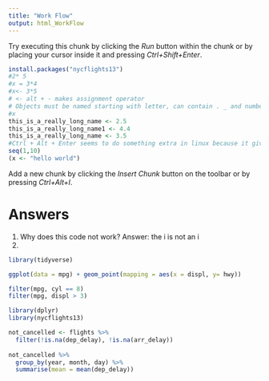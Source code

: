 ```yaml
---
title: "Work Flow"
output: html_WorkFlow
---
```



Try executing this chunk by clicking the *Run* button within the chunk or by placing your cursor inside it and pressing *Ctrl+Shift+Enter*. 

```r
install.packages("nycflights13")
#2* 5
#x = 3*4
#x<- 3*5
# <- alt + - makes assignment operator
# Objects must be named starting with letter, can contain . _ and numbers
#x
this_is_a_really_long_name <- 2.5
this_is_a_really_long_name1 <- 4.4
this_is_a_really_long_name <- 3.5
#Ctrl + Alt + Enter seems to do something extra in linux because it gives bash: -: No such file or directory
seq(1,10)
(x <- "hello world")

```

Add a new chunk by clicking the *Insert Chunk* button on the toolbar or by pressing *Ctrl+Alt+I*.

# Answers

1. Why does this code not work?
Answer: the i is not an i
2.
```r
library(tidyverse)

ggplot(data = mpg) + geom_point(mapping = aes(x = displ, y= hwy))

filter(mpg, cyl == 8)
filter(mpg, displ > 3)
```
```r
library(dplyr)
library(nycflights13)

not_cancelled <- flights %>%
  filter(!is.na(dep_delay), !is.na(arr_delay))
  
not_cancelled %>%
  group_by(year, month, day) %>%
  summarise(mean = mean(dep_delay))
```

